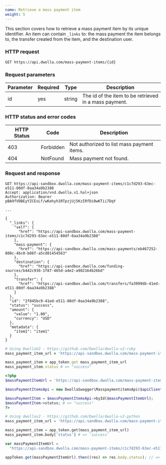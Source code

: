 ```yaml
---
name: Retrieve a mass payment item
weight: 5
---
```


This section covers how to retrieve a mass payment item by its unique identifier. An item can contain `_links` to: the mass payment the item belongs to, the transfer created from the item, and the destination user.

### HTTP request

`GET https://api.dwolla.com/mass-payment-items/{id}`

### Request parameters

| Parameter | Required | Type   | Description                                           |
| --------- | -------- | ------ | ----------------------------------------------------- |
| id        | yes      | string | The id of the item to be retrieved in a mass payment. |

### HTTP status and error codes

| HTTP Status | Code      | Description                                |
| ----------- | --------- | ------------------------------------------ |
| 403         | Forbidden | Not authorized to list mass payment items. |
| 404         | NotFound  | Mass payment not found.                    |

### Request and response

```raw
GET https://api-sandbox.dwolla.com/mass-payment-items/c1c7d293-63ec-e511-80df-0aa34a9b2388
Accept: application/vnd.dwolla.v1.hal+json
Authorization: Bearer pBA9fVDBEyYZCEsLf/wKehyh1RTpzjUj5KzIRfDi0wKTii7DqY

...

{
  "_links": {
    "self": {
      "href": "https://api-sandbox.dwolla.com/mass-payment-items/c1c7d293-63ec-e511-80df-0aa34a9b2388"
    },
    "mass-payment": {
      "href": "https://api-sandbox.dwolla.com/mass-payments/eb467252-808c-4bc0-b86f-a5cd01454563"
    },
    "destination": {
      "href": "https://api-sandbox.dwolla.com/funding-sources/b442c936-1f87-465d-a4e2-a982164b26bd"
    },
    "transfer": {
      "href": "https://api-sandbox.dwolla.com/transfers/fa3999db-41ed-e511-80df-0aa34a9b2388"
    }
  },
  "id": "2f845bc9-41ed-e511-80df-0aa34a9b2388",
  "status": "success",
  "amount": {
    "value": "1.00",
    "currency": "USD"
  },
  "metadata": {
    "item1": "item1"
  }
}
```

```ruby
# Using DwollaV2 - https://github.com/Dwolla/dwolla-v2-ruby
mass_payment_item_url = 'https://api-sandbox.dwolla.com/mass-payment-items/c1c7d293-63ec-e511-80df-0aa34a9b2388'

mass_payment_item = app_token.get mass_payment_item_url
mass_payment_item.status # => "success"
```

```php
<?php
$massPaymentItemUrl = 'https://api-sandbox.dwolla.com/mass-payment-items/c1c7d293-63ec-e511-80df-0aa34a9b2388';

$massPaymentItemsApi = new DwollaSwagger\MasspaymentitemsApi($apiClient);

$massPaymentItem = $massPaymentItemsApi->byId($massPaymentItemUrl);
$massPaymentItem->status; # => "success"
?>
```

```python
# Using dwollav2 - https://github.com/Dwolla/dwolla-v2-python
mass_payment_item_url = 'https://api-sandbox.dwolla.com/mass-payment-items/c1c7d293-63ec-e511-80df-0aa34a9b2388'

mass_payment_item = app_token.get(mass_payment_item_url)
mass_payment_item.body['status'] # => 'success'
```

```javascript
var massPaymentItemUrl =
  "https://api-sandbox.dwolla.com/mass-payment-items/c1c7d293-63ec-e511-80df-0aa34a9b2388";

appToken.get(massPaymentItemUrl).then((res) => res.body.status); // => 'success'
```
